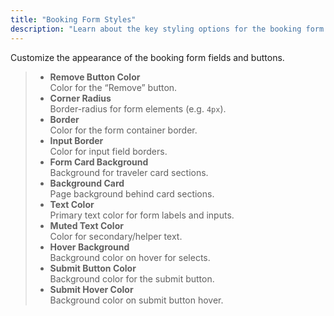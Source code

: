 ```yaml
---
title: "Booking Form Styles"
description: "Learn about the key styling options for the booking form in the Travel Agent WordPress plugin."
---
```


Customize the appearance of the booking form fields and buttons.

>- **Remove Button Color**  
  Color for the “Remove” button.
>- **Corner Radius**  
  Border-radius for form elements (e.g. `4px`).
>- **Border**  
  Color for the form container border.
>- **Input Border**  
  Color for input field borders.
>- **Form Card Background**  
  Background for traveler card sections.
>- **Background Card**  
  Page background behind card sections.
>- **Text Color**  
  Primary text color for form labels and inputs.
>- **Muted Text Color**  
  Color for secondary/helper text.
>- **Hover Background**  
  Background color on hover for selects.
>- **Submit Button Color**  
  Background color for the submit button.
>- **Submit Hover Color**  
  Background color on submit button hover.